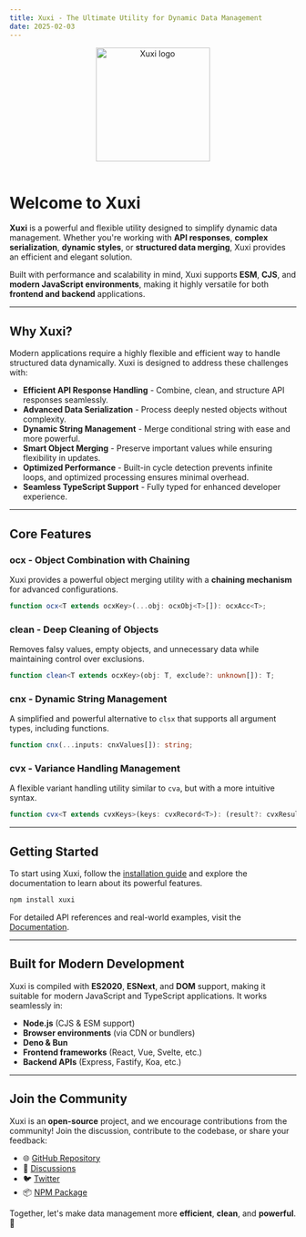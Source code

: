 ```yaml
---
title: Xuxi - The Ultimate Utility for Dynamic Data Management
date: 2025-02-03
---
```


<div align="center">
  <img src="https://raw.githubusercontent.com/ilkhoeri/xuxi/e0667835d62fcbf1f2e216dbb79ecf28565c571c/logo.svg" width="200px" align="center" alt="Xuxi logo" />
</div>

<br />

# **Welcome to Xuxi**

**Xuxi** is a powerful and flexible utility designed to simplify dynamic data management. Whether you're working with **API responses**, **complex serialization**, **dynamic styles**, or **structured data merging**, Xuxi provides an efficient and elegant solution.

Built with performance and scalability in mind, Xuxi supports **ESM**, **CJS**, and **modern JavaScript environments**, making it highly versatile for both **frontend and backend** applications.

---

## **Why Xuxi?**

Modern applications require a highly flexible and efficient way to handle structured data dynamically. Xuxi is designed to address these challenges with:

- **Efficient API Response Handling** - Combine, clean, and structure API responses seamlessly.
- **Advanced Data Serialization** - Process deeply nested objects without complexity.
- **Dynamic String Management** - Merge conditional string with ease and more powerful.
- **Smart Object Merging** - Preserve important values while ensuring flexibility in updates.
- **Optimized Performance** - Built-in cycle detection prevents infinite loops, and optimized processing ensures minimal overhead.
- **Seamless TypeScript Support** - Fully typed for enhanced developer experience.

---

## **Core Features**

### **ocx - Object Combination with Chaining**

Xuxi provides a powerful object merging utility with a **chaining mechanism** for advanced configurations.

```ts
function ocx<T extends ocxKey>(...obj: ocxObj<T>[]): ocxAcc<T>;
```

### **clean - Deep Cleaning of Objects**

Removes falsy values, empty objects, and unnecessary data while maintaining control over exclusions.

```ts
function clean<T extends ocxKey>(obj: T, exclude?: unknown[]): T;
```

### **cnx - Dynamic String Management**

A simplified and powerful alternative to `clsx` that supports all argument types, including functions.

```ts
function cnx(...inputs: cnxValues[]): string;
```

### **cvx - Variance Handling Management**

A flexible variant handling utility similar to `cva`, but with a more intuitive syntax.

```ts
function cvx<T extends cvxKeys>(keys: cvxRecord<T>): (result?: cvxResult<T>) => string;
```

---

## **Getting Started**

To start using Xuxi, follow the [installation guide](./installation) and explore the documentation to learn about its powerful features.

```bash
npm install xuxi
```

For detailed API references and real-world examples, visit the [Documentation](./started).

---

## **Built for Modern Development**

Xuxi is compiled with **ES2020**, **ESNext**, and **DOM** support, making it suitable for modern JavaScript and TypeScript applications. It works seamlessly in:

- **Node.js** (CJS & ESM support)
- **Browser environments** (via CDN or bundlers)
- **Deno & Bun**
- **Frontend frameworks** (React, Vue, Svelte, etc.)
- **Backend APIs** (Express, Fastify, Koa, etc.)

---

## **Join the Community**

Xuxi is an **open-source** project, and we encourage contributions from the community! Join the discussion, contribute to the codebase, or share your feedback:

- 🌐 [GitHub Repository](https://github.com/ilkhoeri/xuxi)
- 💬 [Discussions](https://github.com/ilkhoeri/xuxi/discussions)
- 🐦 [Twitter](https://twitter.com/ilkhoeri)
- 📦 [NPM Package](https://www.npmjs.com/package/xuxi)

Together, let's make data management more **efficient**, **clean**, and **powerful**. 🚀
